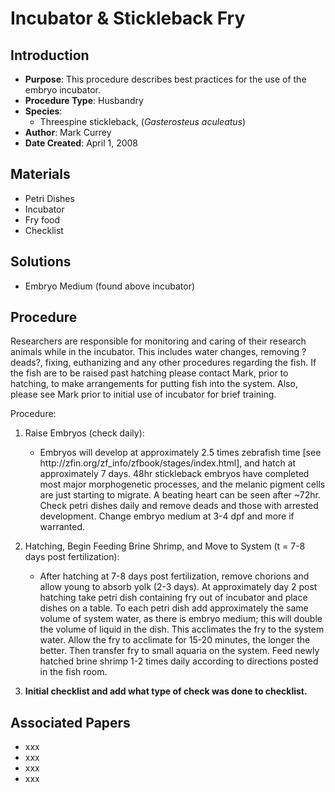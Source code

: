 # Incubator & Stickleback Fry {#sec-husbandry-incubator_use}

## Introduction

-   **Purpose**: This procedure describes best practices for the use of the embryo incubator.
-   **Procedure Type**: Husbandry
-   **Species**:
    -   Threespine stickleback, (*Gasterosteus aculeatus*)
-   **Author**: Mark Currey
-   **Date Created**: April 1, 2008

## Materials

-   Petri Dishes
-   Incubator
-   Fry food
-   Checklist

## Solutions

-   Embryo Medium (found above incubator)

## Procedure

::: {.callout-important title="This is important"}
Researchers are responsible for monitoring and caring of their research animals while in the incubator. This includes water changes, removing ?deads?, fixing, euthanizing and any other procedures regarding the fish. If the fish are to be raised past hatching please contact Mark, prior to hatching, to make arrangements for putting fish into the system. Also, please see Mark prior to initial use of incubator for brief training.
:::

Procedure:

1.  Raise Embryos (check daily):

    -   Embryos will develop at approximately 2.5 times zebrafish time \[see http://zfin.org/zf_info/zfbook/stages/index.html\], and hatch at approximately 7 days. 48hr stickleback embryos have completed most major morphogenetic processes, and the melanic pigment cells are just starting to migrate. A beating heart can be seen after \~72hr. Check petri dishes daily and remove deads and those with arrested development. Change embryo medium at 3-4 dpf and more if warranted.

2.  Hatching, Begin Feeding Brine Shrimp, and Move to System (t = 7-8 days post fertilization):

    -   After hatching at 7-8 days post fertilization, remove chorions and allow young to absorb yolk (2-3 days). At approximately day 2 post hatching take petri dish containing fry out of incubator and place dishes on a table. To each petri dish add approximately the same volume of system water, as there is embryo medium; this will double the volume of liquid in the dish. This acclimates the fry to the system water. Allow the fry to acclimate for 15-20 minutes, the longer the better. Then transfer fry to small aquaria on the system. Feed newly hatched brine shrimp 1-2 times daily according to directions posted in the fish room.

3.  **Initial checklist and add what type of check was done to checklist.**

## Associated Papers

-   xxx
-   xxx
-   xxx
-   xxx
